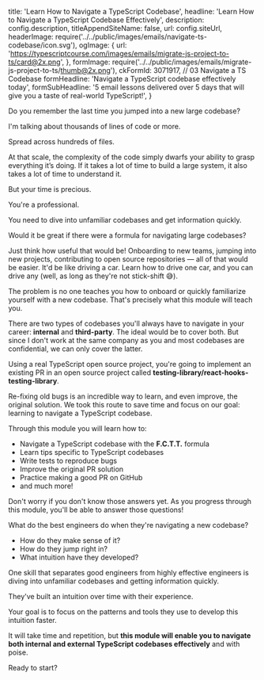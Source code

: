 
  title: 'Learn How to Navigate a TypeScript Codebase',
  headline:
    'Learn How to Navigate a <span className="bg-gradient-to-l from-white to-cyan-200 bg-clip-text text-transparent decoration-clone">TypeScript Codebase</span> Effectively',
  description: config.description,
  titleAppendSiteName: false,
  url: config.siteUrl,
  headerImage: require('../../public/images/emails/navigate-ts-codebase/icon.svg'),
  ogImage: {
    url: 'https://typescriptcourse.com/images/emails/migrate-js-project-to-ts/card@2x.png',
  },
  formImage: require('../../public/images/emails/migrate-js-project-to-ts/thumb@2x.png'),
  ckFormId: 3071917, // 03 Navigate a TS Codebase
  formHeadline: 'Navigate a TypeScript codebase effectively today',
  formSubHeadline:
    '5 email lessons delivered over 5 days that will give you a taste of real-world TypeScript!',
}


Do you remember the last time you jumped into a new large codebase?

I'm talking about thousands of lines of code or more.

Spread across hundreds of files.

At that scale, the complexity of the code simply dwarfs your ability to grasp everything it’s doing. If it takes a lot of time to build a large system, it also takes a lot of time to understand it.

But your time is precious.

You're a professional.

You need to dive into unfamiliar codebases and get information quickly.

Would it be great if there were a formula for navigating large codebases?

Just think how useful that would be! Onboarding to new teams, jumping into new projects, contributing to open source repositories — all of that would be easier. It'd be like driving a car. Learn how to drive one car, and you can drive any (well, as long as they're not stick-shift 😅).

The problem is no one teaches you how to onboard or quickly familiarize yourself with a new codebase. That's precisely what this module will teach you.

There are two types of codebases you'll always have to navigate in your career:
**internal** and **third-party**. The ideal would be to cover both. But since I don't work at the same company as you and most codebases are confidential, we can only cover the latter.

Using a real TypeScript open source project, you're going to implement an existing PR in an open source project called **testing-library/react-hooks-testing-library**.

Re-fixing old bugs is an incredible way to learn, and even improve, the original solution. We took this route to save time and focus on our goal: learning to navigate a TypeScript codebase.

<CheckList className="bg-black/20 bg-opacity-5 lg:px-12 md:px-8 px-5 pb-5 pt-3 lg:-mx-12 md:-mx-8 -mx-5 sm:rounded-lg">

Through this module you will learn how to:

- Navigate a TypeScript codebase with the **F.C.T.T.** formula
- Learn tips specific to TypeScript codebases
- Write tests to reproduce bugs
- Improve the original PR solution
- Practice making a good PR on GitHub
- and much more!

</CheckList>

Don't worry if you don't know those answers yet. As you progress through this module, you'll be able to answer those questions!

<CheckList className="bg-black/20 bg-opacity-5 lg:px-12 md:px-8 px-5 pb-5 pt-3 lg:-mx-12 md:-mx-8 -mx-5 sm:rounded-lg">

What do the best engineers do when they're navigating a new codebase?

- How do they make sense of it?
- How do they jump right in?
- What intuition have they developed?

</CheckList>

One skill that separates good engineers from highly effective engineers is diving into unfamiliar codebases and getting information quickly.

They've built an intuition over time with their experience.

Your goal is to focus on the patterns and tools they use to develop this intuition faster.

It will take time and repetition, but **this module will enable you to navigate both internal and external TypeScript codebases effectively** and with poise.

Ready to start?
